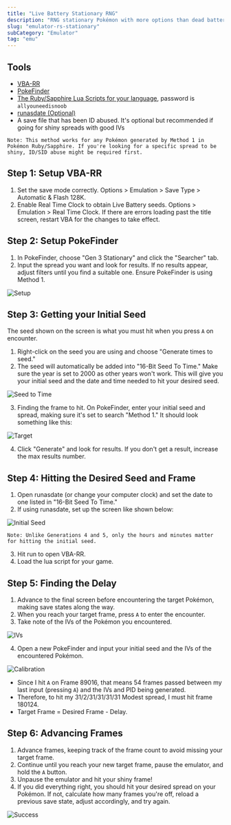 ```yaml
---
title: "Live Battery Stationary RNG"
description: "RNG stationary Pokémon with more options than dead battery"
slug: "emulator-rs-stationary"
subCategory: "Emulator"
tag: "emu"
---
```


## Tools

- [VBA-RR](https://code.google.com/archive/p/vba-rerecording/downloads)
- [PokeFinder](https://github.com/Admiral-Fish/PokeFinder/releases)
- [The Ruby/Sapphire Lua Scripts for your language](http://pokerng.forumcommunity.net/?t=56443955), password is `allyouneedisnoob`
- [runasdate (Optional)](https://www.nirsoft.net/utils/run_as_date.html)
- A save file that has been ID abused. It's optional but recommended if going for shiny spreads with good IVs

```
Note: This method works for any Pokémon generated by Method 1 in Pokémon Ruby/Sapphire. If you're looking for a specific spread to be shiny, ID/SID abuse might be required first.
```

## Step 1: Setup VBA-RR

1. Set the save mode correctly. Options > Emulation > Save Type > Automatic & Flash 128K.
2. Enable Real Time Clock to obtain Live Battery seeds. Options > Emulation > Real Time Clock. If there are errors loading past the title screen, restart VBA for the changes to take effect.

## Step 2: Setup PokeFinder

1. In PokeFinder, choose "Gen 3 Stationary" and click the "Searcher" tab.
2. Input the spread you want and look for results. If no results appear, adjust filters until you find a suitable one. Ensure PokeFinder is using Method 1.

![Setup](/images/Ruby-Sapphire/Stationary/Setup.png)

## Step 3: Getting your Initial Seed

The seed shown on the screen is what you must hit when you press `A` on encounter.

1. Right-click on the seed you are using and choose "Generate times to seed."
2. The seed will automatically be added into "16-Bit Seed To Time." Make sure the year is set to 2000 as other years won't work. This will give you your initial seed and the date and time needed to hit your desired seed.

![Seed to Time](/images/Ruby-Sapphire/Stationary/Seed-to-Time.png)

3. Finding the frame to hit. On PokeFinder, enter your initial seed and spread, making sure it's set to search "Method 1." It should look something like this:

![Target](/images/Ruby-Sapphire/Stationary/Target.png)

4. Click "Generate" and look for results. If you don't get a result, increase the max results number.

## Step 4: Hitting the Desired Seed and Frame

1. Open runasdate (or change your computer clock) and set the date to one listed in "16-Bit Seed To Time."
2. If using runasdate, set up the screen like shown below:

![Initial Seed](/images/Ruby-Sapphire/Stationary/Initial-Seed.png)

```
Note: Unlike Generations 4 and 5, only the hours and minutes matter for hitting the initial seed.
```

3. Hit run to open VBA-RR.
4. Load the lua script for your game.

## Step 5: Finding the Delay

1. Advance to the final screen before encountering the target Pokémon, making save states along the way.
2. When you reach your target frame, press `A` to enter the encounter.
3. Take note of the IVs of the Pokémon you encountered.

![IVs](/images/Ruby-Sapphire/Stationary/IVs.png)

4. Open a new PokeFinder and input your initial seed and the IVs of the encountered Pokémon.

![Calibration](/images/Ruby-Sapphire/Stationary/Calibration.png)

- Since I hit `A` on Frame 89016, that means 54 frames passed between my last input (pressing `A`) and the IVs and PID being generated.
- Therefore, to hit my 31/2/31/31/31/31 Modest spread, I must hit frame 180124.
- Target Frame = Desired Frame - Delay.

## Step 6: Advancing Frames

1. Advance frames, keeping track of the frame count to avoid missing your target frame.
2. Continue until you reach your new target frame, pause the emulator, and hold the `A` button.
3. Unpause the emulator and hit your shiny frame!
4. If you did everything right, you should hit your desired spread on your Pokémon. If not, calculate how many frames you're off, reload a previous save state, adjust accordingly, and try again.

![Success](/images/Ruby-Sapphire/Stationary/Success.png)
